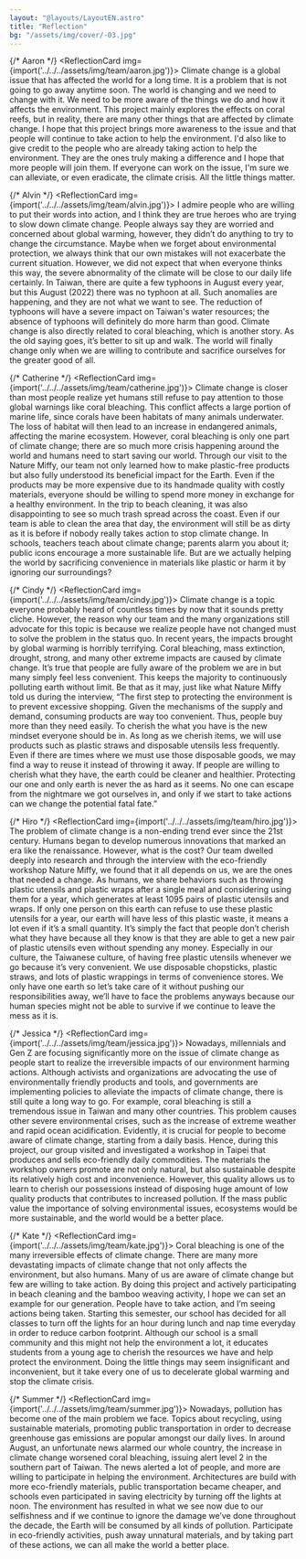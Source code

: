 ```yaml
---
layout: "@layouts/LayoutEN.astro"
title: "Reflection"
bg: "/assets/img/cover/-03.jpg"
---
```



{/* Aaron */}
<ReflectionCard img={import('../../../assets/img/team/aaron.jpg')}>
    Climate change is a global issue that has affected the world for a long time. It is a problem that is not going to go away anytime soon. The world is changing and we need to change with it. We need to be more aware of the things we do and how it affects the environment. This project mainly explores the effects on coral reefs, but in reality, there are many other things that are affected by climate change. I hope that this project brings more awareness to the issue and that people will continue to take action to help the environment. I'd also like to give credit to the people who are already taking action to help the environment. They are the ones truly making a difference and I hope that more people will join them. If everyone can work on the issue, I'm sure we can alleviate, or even eradicate, the climate crisis. All the little things matter.
</ReflectionCard>

{/* Alvin */}
<ReflectionCard img={import('../../../assets/img/team/alvin.jpg')}>
    I admire people who are willing to put their words into action, and I think they are true heroes who are trying to slow down climate change. People always say they are worried and concerned about global warming, however, they didn’t do anything to try to change the circumstance. Maybe when we forget about environmental protection, we always think that our own mistakes will not exacerbate the current situation. However, we did not expect that when everyone thinks this way, the severe abnormality of the climate will be close to our daily life certainly. In Taiwan, there are quite a few typhoons in August every year, but this August (2022) there was no typhoon at all. Such anomalies are happening, and they are not what we want to see. The reduction of typhoons will have a severe impact on Taiwan's water resources;  the absence of typhoons will definitely do more harm than good. Climate change is also directly related to coral bleaching, which is another story. As the old saying goes, it’s better to sit up and walk. The world will finally change only when we are willing to contribute and sacrifice ourselves for the greater good of all. 
</ReflectionCard>

{/* Catherine */}
<ReflectionCard img={import('../../../assets/img/team/catherine.jpg')}>
    Climate change is closer than most people realize yet humans still refuse to pay attention to those global warnings like coral bleaching. This conflict affects a large portion of marine life, since corals have been habitats of many animals underwater. The loss of habitat will then lead to an increase in endangered animals, affecting the marine ecosystem. However, coral bleaching is only one part of climate change; there are so much more crisis happening around the world and humans need to start saving our world. Through our visit to the Nature Miffy, our team not only learned how to make plastic-free products but also fully understood its beneficial impact for the Earth. Even if the products may be more expensive due to its handmade quality with costly materials, everyone should be willing to spend more money in exchange for a healthy environment. In the trip to beach cleaning, it was also disappointing to see so much trash spread across the coast. Even if our team is able to clean the area that day, the environment will still be as dirty as it is before if nobody really takes action to stop climate change. In schools, teachers teach about climate change; parents alarm you about it; public icons encourage a more sustainable life. But are we actually helping the world by sacrificing convenience in materials like plastic or harm it by ignoring our surroundings? 
</ReflectionCard>

{/* Cindy */}
<ReflectionCard img={import('../../../assets/img/team/cindy.jpg')}>
    Climate change is a topic everyone probably heard of countless times by now that it sounds pretty cliche. However, the reason why our team and the many organizations still advocate for this topic is because we realize people have not changed must to solve the problem in the status quo. In recent years, the impacts brought by global warming is horribly terrifying. Coral bleaching, mass extinction, drought, strong, and many other extreme impacts are caused by climate change. It’s true that people are fully aware of the problem we are in but many simply feel less convenient. This keeps the majority to continuously polluting earth without limit. Be that as it may, just like what Nature Miffy told us during the interview, “The first step to protecting the environment is to prevent excessive shopping. Given the mechanisms of the supply and demand, consuming products are way too convenient. Thus, people buy more than they need easily. To cherish the what you have is the new mindset everyone should be in. As long as we cherish items, we will use products such as plastic straws and disposable utensils less frequently. Even if there are times where we must use those disposable goods, we may find a way to reuse it instead of throwing it away. If people are willing to cherish what they have, the earth could be cleaner and healthier. Protecting our one and only earth is never the as hard as it seems. No one can escape from the nightmare we got ourselves in, and only if we start to take actions can we change the potential fatal fate.”
</ReflectionCard>

{/* Hiro */}
<ReflectionCard img={import('../../../assets/img/team/hiro.jpg')}>
    The problem of climate change is a non-ending trend ever since the 21st century. Humans began to develop numerous innovations that marked an era like the renaissance. However, what is the cost? Our team dwelled deeply into research and through the interview with the eco-friendly workshop Nature Miffy, we found that it all depends on us, we are the ones that needed a change. As humans, we share behaviors such as throwing plastic utensils and plastic wraps after a single meal and considering using them for a year, which generates at least 1095 pairs of plastic utensils and wraps. If only one person on this earth can refuse to use these plastic utensils for a year, our earth will have less of this plastic waste, it means a lot even if it’s a small quantity. It’s simply the fact that people don’t cherish what they have because all they know is that they are able to get a new pair of plastic utensils even without spending any money. Especially in our culture, the Taiwanese culture, of having free plastic utensils whenever we go because it’s very convenient. We use disposable chopsticks, plastic straws, and lots of plastic wrappings in terms of convenience stores. We only have one earth so let’s take care of it without pushing our responsibilities away, we’ll have to face the problems anyways because our human species might not be able to survive if we continue to leave the mess as it is. 
</ReflectionCard>

{/* Jessica */}
<ReflectionCard img={import('../../../assets/img/team/jessica.jpg')}>
    Nowadays, millennials and Gen Z are focusing significantly more on the issue of climate change as people start to realize the irreversible impacts of our environment harming actions. Although activists and organizations are advocating the use of environmentally friendly products and tools, and governments are implementing policies to alleviate the impacts of climate change, there is still quite a long way to go. For example, coral bleaching is still a tremendous issue in Taiwan and many other countries. This problem causes other severe environmental crises, such as the increase of extreme weather and rapid ocean acidification. Evidently, it is crucial for people to become aware of climate change, starting from a daily basis. Hence, during this project, our group visited and investigated a workshop in Taipei that produces and sells eco-friendly daily commodities. The materials the workshop owners promote are not only natural, but also sustainable despite its relatively high cost and inconvenience. However, this quality allows us to learn to cherish our possessions instead of disposing huge amount of low quality products that contributes to increased pollution. If the mass public value the importance of solving environmental issues, ecosystems would be more sustainable, and the world would be a better place.
</ReflectionCard>

{/* Kate */}
<ReflectionCard img={import('../../../assets/img/team/kate.jpg')}>
    Coral bleaching is one of the many irreversible effects of climate change. There are many more devastating impacts of climate change that not only affects the environment, but also humans. Many of us are aware of climate change but few are willing to take action. By doing this project and actively participating in beach cleaning and the bamboo weaving activity, I hope we can set an example for our generation. People have to take action, and I’m seeing actions being taken. Starting this semester, our school has decided for all classes to turn off the lights for an hour during lunch and nap time everyday in order to reduce carbon footprint. Although our school is a small community and this might not help the environment a lot, it educates students from a young age to cherish the resources we have and help protect the environment. Doing the little things may seem insignificant and inconvenient, but it take every one of us to decelerate global warming and stop the climate crisis. 
</ReflectionCard>

{/* Summer */}
<ReflectionCard img={import('../../../assets/img/team/summer.jpg')}>
    Nowadays, pollution has become one of the main problem we face. Topics about recycling, using sustainable materials, promoting public transportation in order to decrease greenhouse gas emissions are popular amongst our daily lives. In around August, an unfortunate news alarmed our whole country, the increase in climate change worsened coral bleaching, issuing alert level 2 in the southern part of Taiwan. The news alerted a lot of people, and more are willing to participate in helping the environment. Architectures are build with more eco-friendly materials, public transportation became cheaper, and schools even participated in saving electricity  by turning off the lights at noon. The environment has resulted in what we see now due to our selfishness and if we continue to ignore the damage we’ve done throughout the decade, the Earth will be consumed by all kinds of pollution. Participate in eco-friendly activities, push away unnatural materials, and by taking part of these actions, we can all make the world a better place.
</ReflectionCard>
